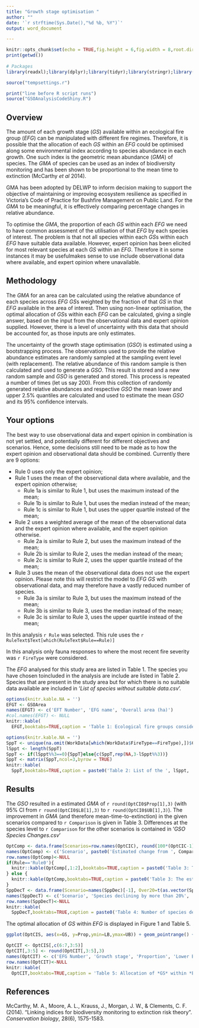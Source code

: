 ```yaml
---
title: "Growth stage optimisation "
author: "" 
date: '`r strftime(Sys.Date(),"%d %b, %Y")`'
output: word_document

---
```


```r
knitr::opts_chunk$set(echo = TRUE,fig.height = 6,fig.width = 8,root.dir="./")
print(getwd())
                                                           
# Packages
library(readxl);library(dplyr);library(tidyr);library(stringr);library(nloptr);library(ggplot2);
```


```r
source("tempsettings.r")

print("line before R script runs")
source("GSOAnalysisCodeShiny.R")
```

## Overview

The amount of each growth stage (*GS*) available within an ecological fire group (*EFG*) can be manipulated with different fire regimes. Therefore, it is possible that the allocation of each *GS* within an *EFG* could be optimised along some environmental index according to species abundance in each growth. One such index is the geometric mean abundance (*GMA*) of species. The *GMA* of species can be used as an index of biodiversity monitoring and has been shown to be proportional to the mean time to extinction (McCarthy *et al* 2014).

GMA has been adopted by DELWP to inform decision making to support the objective of maintaining or improving ecosystem resilience as specified in Victoria’s Code of Practice for Bushfire Management on Public Land. For the *GMA* to be meaningful, it is effectively comparing percentage changes in relative abundance.

To optimise the *GMA*, the proportion of each *GS* within each *EFG* we need to  have common assessment of the utilisation of that *EFG* by each species of interest. The problem is that not all species within each *GS*s within each *EFG* have suitable data available. However, expert opinion has been elicited for most relevant species at each *GS* within an *EFG*. Therefore it in some instances it may be usefulmakes sense to use include observational data where available, and expert opinion where unavailable.

## Methodology

The *GMA* for an area can be calculated using the relative abundance of each species across *EFG* *GS*s weighted by the fraction of that *GS* in that *EFG* available in the area of interest. Then using non-linear optimisation, the optimal allocation of *GS*s within each *EFG* can be calculated, giving a single answer, based on the input from the observational data and expert opinion supplied. However, there is a level of uncertainty with this data that should be accounted for, as those inputs are only estimates.

The uncertainty of the growth stage optimisation (*GSO*) is estimated using a bootstrapping process. The observations used to provide the relative abundance estimates are randomly sampled at the sampling event level (with replacement). The relative abundance of this random sample is then calculated and used to generate a *GSO*. This result is stored and a new random sample and *GSO* is generated and stored. This process is repeated a number of times (let us say 200). From this collection of randomly generated relative abundances and respective *GSO* the mean lower and upper 2.5% quantiles are calculated and used to estimate the mean *GSO* and its 95% confidence intervals.

## Your options

The best way to use observational data and expert opinion in combination is not yet settled, and potentially different for different objectives and scenarios. Hence, some decisions still need to be made as to how the expert opinion and observational data should be combined. Currently there are 9 options:

* Rule 0 uses only the expert opinion;
* Rule 1 uses the mean of the observational data where available, and the expert opinion otherwise;
    + Rule 1a is similar to Rule 1, but uses the maximum instead of the mean;
    + Rule 1b is similar to Rule 1, but  uses the median instead of the mean;
    + Rule 1c is similar to Rule 1, but  uses the upper quartile instead of the mean;
* Rule 2 uses a weighted average of the mean of the observational data and the expert opinion where available, and the expert opinion otherwise.
    + Rule 2a is similar to Rule 2, but uses the maximum instead of the mean;
    + Rule 2b is similar to Rule 2,  uses the median instead of the mean;
    + Rule 2c is similar to Rule 2,  uses the upper quartile instead of the mean;
* Rule 3 uses the mean of the observational data does not use the expert opinion. Please note this will restrict the model to *EFG* *GS* with observational data, and may therefore have a vastly reduced number of species.
    + Rule 3a is similar to Rule 3, but uses the maximum instead of the mean;
    + Rule 3b is similar to Rule 3,  uses the median instead of the mean;
    + Rule 3c is similar to Rule 3,  uses the upper quartile instead of the mean;

In this analysis `r Rule` was selected. This rule uses the `r RuleText$Text[which(RuleText$Rule==Rule)]`

In this analysis only fauna responses to where the most recent fire severity was `r FireType` were considered.

The *EFG* analysed for this study area are listed in Table 1. The species you have chosen toincluded in the analysis are include are listed in Table 2. Species that are present in the study area but for which there is no suitable data available are included in '*List of species without suitable data.csv*'.

```r
options(knitr.kable.NA = '')
EFGT <- GSOArea
names(EFGT) <- c('EFT Number', 'EFG name', 'Overall area (ha)')
#col.names(EFGT) <- NULL
knitr::kable(
  EFGT,booktabs=TRUE,caption = 'Table 1: Ecological fire groups considered within the area of interest.')
```


```r
options(knitr.kable.NA = '')
SppT <- unique(na.omit(WorkData[which(WorkData$FireType==FireType),])$COMMON_NAME)
lSppt <- length(SppT)
SppT <- if(lSppt%%3==0){SppT}else{c(SppT,rep(NA,3-lSppt%%3))}
SppT <- matrix(SppT,ncol=3,byrow = TRUE)
knitr::kable(
  SppT,booktabs=TRUE,caption = paste0('Table 2: List of the ', lSppt, ' species considered within the area of interest.'),longtable = TRUE)
```

<!-- # ```{r SppTableNoDat,echo=FALSE} -->
<!-- # options(knitr.kable.NA = '') -->
<!-- # SppNTB <- unique(na.omit(NoData$COMMON_NAME[which(NoData$DIVNAME=='Birds')])) -->
<!-- # if(length(SppNTB)==0){SppNTB<-'None'} -->
<!-- # SppNTB <- if(length(SppNTB)%%3==0){SppNTB}else{c(SppNTB,rep(NA,3-length(SppNTB)%%3))} -->
<!-- # SppNTB <- matrix(SppNTB,ncol=3,byrow = TRUE) -->
<!-- # knitr::kable( -->
<!-- #   SppNTB,booktabs=TRUE,caption = 'Table 3: Bird species that are present in the study area but for which there is no suitable data available.',longtable = TRUE) -->
<!-- # SppNTC <- unique(na.omit(NoData$COMMON_NAME[which(NoData$DIVNAME=='Crustaceans')])) -->
<!-- # if(length(SppNTC)==0){SppNTC<-'None'} -->
<!-- # SppNTC <- if(length(SppNTC)%%3==0){SppNTC}else{c(SppNTC,rep(NA,3-length(SppNTC)%%3))} -->
<!-- # SppNTC <- matrix(SppNTC,ncol=3,byrow = TRUE) -->
<!-- # knitr::kable( -->
<!-- #   SppNTC,booktabs=TRUE,caption = 'Table 4: Crustacean species that are present in the study area but for which there is no suitable data available.',longtable = TRUE) -->
<!-- # SppNTFi <- unique(na.omit(NoData$COMMON_NAME[which(NoData$DIVNAME=='Fishes')])) -->
<!-- # if(length(SppNTFi)==0){SppNTFi<-'None'} -->
<!-- # SppNTFi <- if(length(SppNTFi)%%3==0){SppNTFi}else{c(SppNTFi,rep(NA,3-length(SppNTFi)%%3))} -->
<!-- # SppNTFi <- matrix(SppNTFi,ncol=3,byrow = TRUE) -->
<!-- # knitr::kable( -->
<!-- #   SppNTFi,booktabs=TRUE,caption = 'Table 5: Fish species that are present in the study area but for which there is no suitable data available.',longtable = TRUE) -->
<!-- # SppNTFr <- unique(na.omit(NoData$COMMON_NAME[which(NoData$DIVNAME=='Frogs')])) -->
<!-- # if(length(SppNTFr)==0){SppNTFr<-'None'} -->
<!-- # SppNTFr <- if(length(SppNTFr)%%3==0){SppNTFr}else{c(SppNTFr,rep(NA,3-length(SppNTFr)%%3))} -->
<!-- # SppNTFr <- matrix(SppNTFr,ncol=3,byrow = TRUE) -->
<!-- # knitr::kable( -->
<!-- #   SppNTFr,booktabs=TRUE,caption = 'Table 6: Frog species that are present in the study area but for which there is no suitable data available.',longtable = TRUE) -->
<!-- # SppNTM <- unique(na.omit(NoData$COMMON_NAME[which(NoData$DIVNAME=='Mammals')])) -->
<!-- # if(length(SppNTM)==0){SppNTM<-'None'} -->
<!-- # SppNTM <- if(length(SppNTM)%%3==0){SppNTM}else{c(SppNTM,rep(NA,3-length(SppNTM)%%3))} -->
<!-- # SppNTM <- matrix(SppNTM,ncol=3,byrow = TRUE) -->
<!-- # knitr::kable( -->
<!-- #   SppNTM,booktabs=TRUE,caption = 'Table 7: Mammal species that are present in the study area but for which there is no suitable data available.',longtable = TRUE) -->
<!-- # SppNTR <- unique(na.omit(NoData$COMMON_NAME[which(NoData$DIVNAME=='Reptiles')])) -->
<!-- # if(length(SppNTR)==0){SppNTR<-'None'} -->
<!-- # SppNTR <- if(length(SppNTR)%%3==0){SppNTR}else{c(SppNTR,rep(NA,3-length(SppNTR)%%3))} -->
<!-- # SppNTR <- matrix(SppNTR,ncol=3,byrow = TRUE) -->
<!-- # knitr::kable( -->
<!-- #   SppNTR,booktabs=TRUE,caption = 'Table 8: Reptile species that are present in the study area but for which there is no suitable data available.',longtable = TRUE) -->
<!-- # ``` -->

## Results

The *GSO* resulted in a estimated *GMA* of `r round(OptCI0$Prop[1],3)` (with 95% CI from `r round(OptCI0$LB[1],3)` to `r round(OptCI0$UB[1],3)`). The improvement in *GMA* (and therefore mean-time-to-extinction) in the given scenarios compared to `r Comparison` is given in Table 3. Differences at the species level to `r Comparison` for the other scenarios is contained in '*GSO Species Changes.csv*'

```r
OptComp <- data.frame(Scenarios=row.names(OptCIC), round(100*(OptCIC-1),1)[,c(1,3,2)])[which(row.names(OptCIC)!=Comparison),]
names(OptComp) <- c('Scenario', paste0('Estimated change from ', Comparison), 'Lower bound', 'Upper bound')
row.names(OptComp)<-NULL
if(Rule=='Rule0'){
  knitr::kable(OptComp[,1:2],booktabs=TRUE,caption = paste0('Table 3: The estimated percentage change in *GMA* of species from the ', Comparison, ' *GS* within *EFG* in the area of interest.'),longtable = TRUE)
} else {
  knitr::kable(OptComp,booktabs=TRUE,caption = paste0('Table 3: The estimated percentage change in *GMA* of species from the ', Comparison, ' *GS* within *EFG* in the area of interest, with 95% confidence intervals.'),longtable = TRUE)
}
SppDecT <- data.frame(Scenario=names(SppDec)[-1], Over20=t(as.vector(SppDec[1,-1])), Over50=t(as.vector(SppDec[2,-1])), All=t(as.vector(SppDec[3,-1])))
names(SppDecT) <- c('Scenario', 'Species declining by more than 20%', 'Species declining by more than 50%', '100% decline (local extinction)')
row.names(SppDecT)<-NULL
knitr::kable(
  SppDecT,booktabs=TRUE,caption = paste0('Table 4: Number of species declining by 20%, 50% or 100% from the ', Comparison, ' for the other scenarios.'),longtable = TRUE)
```

The optimal allocation of *GS* within *EFG* is displayed in Figure 1 and Table 5.

```r
ggplot(OptCIS, aes(x=GS, y=Prop,ymin=LB,ymax=UB)) + geom_pointrange() + facet_wrap(~ EFG) + labs(x="Growth stage", y="Proportion of ecological fire group")

OptCIT <- OptCIS[,c(6:7,3:5)]
OptCIT[,3:5] <- round(OptCIT[,3:5],3)
names(OptCIT) <- c('EFG Number', 'Growth stage', 'Proportion', 'Lower Bound', 'Upper bound')
row.names(OptCIT)<-NULL
knitr::kable(
  OptCIT,booktabs=TRUE,caption = 'Table 5: Allocation of *GS* within *EFG* to optimise the *GMA* of species in the area of interest, with 95% condifence intervals.',longtable = TRUE)
```




## References

McCarthy, M. A., Moore, A. L., Krauss, J., Morgan, J. W., & Clements, C. F. (2014). "Linking indices for biodiversity monitoring to extinction risk theory". *Conservation biology*, 28(6), 1575-1583.